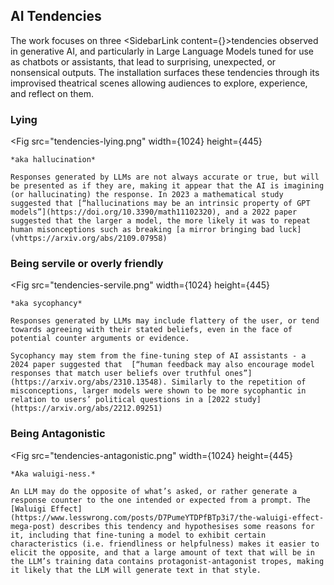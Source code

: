 
## AI Tendencies

The work focuses on three <SidebarLink content={<SectionRolePlay/>}>tendencies</SidebarLink> observed in generative AI, and particularly in Large Language Models tuned for use as chatbots or assistants, that lead to surprising, unexpected, or nonsensical outputs. The installation surfaces these tendencies through its improvised theatrical scenes allowing audiences to explore, experience, and reflect on them.

### Lying
<Fig
    src="tendencies-lying.png"
    width={1024}
    height={445}
>    
    *aka hallucination*

    Responses generated by LLMs are not always accurate or true, but will be presented as if they are, making it appear that the AI is imagining (or hallucinating) the response. In 2023 a mathematical study suggested that [“hallucinations may be an intrinsic property of GPT models”](https://doi.org/10.3390/math11102320), and a 2022 paper suggested that the larger a model, the more likely it was to repeat human misonceptions such as breaking [a mirror bringing bad luck](vhttps://arxiv.org/abs/2109.07958)
</Fig>


### Being servile or overly friendly
<Fig
    src="tendencies-servile.png"
    width={1024}
    height={445}
>
    *aka sycophancy* 

    Responses generated by LLMs may include flattery of the user, or tend towards agreeing with their stated beliefs, even in the face of potential counter arguments or evidence.

    Sycophancy may stem from the fine-tuning step of AI assistants - a 2024 paper suggested that  [“human feedback may also encourage model responses that match user beliefs over truthful ones”](https://arxiv.org/abs/2310.13548). Similarly to the repetition of misconceptions, larger models were shown to be more sycophantic in relation to users’ political questions in a [2022 study](https://arxiv.org/abs/2212.09251)
</Fig>

### Being Antagonistic
<Fig
    src="tendencies-antagonistic.png"
    width={1024}
    height={445}
>
    *Aka waluigi-ness.*

    An LLM may do the opposite of what’s asked, or rather generate a response counter to the one intended or expected from a prompt. The [Waluigi Effect](https://www.lesswrong.com/posts/D7PumeYTDPfBTp3i7/the-waluigi-effect-mega-post) describes this tendency and hypothesises some reasons for it, including that fine-tuning a model to exhibit certain characteristics (i.e. friendliness or helpfulness) makes it easier to elicit the opposite, and that a large amount of text that will be in the LLM’s training data contains protagonist-antagonist tropes, making it likely that the LLM will generate text in that style.
</Fig>